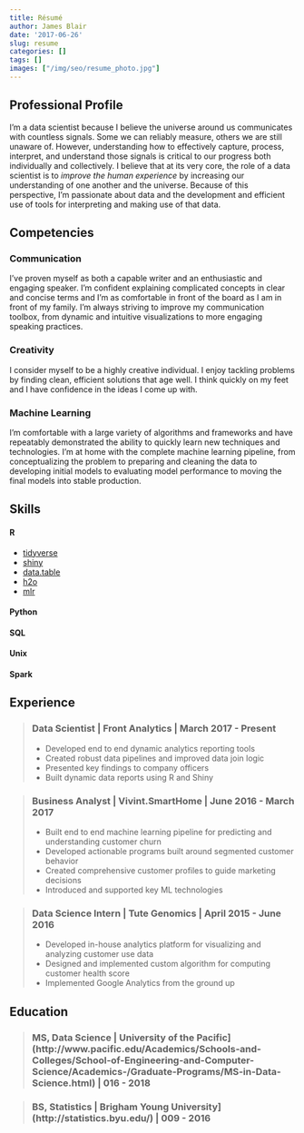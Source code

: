 ```yaml
---
title: Résumé
author: James Blair
date: '2017-06-26'
slug: resume
categories: []
tags: []
images: ["/img/seo/resume_photo.jpg"]
---
```


## Professional Profile
I'm a data scientist because I believe the universe around us communicates with countless signals. Some we can reliably measure, others we are still unaware of. However, understanding how to effectively capture, process, interpret, and understand those signals is critical to our progress both individually and collectively. I believe that at its very core, the role of a data scientist is to *improve the human experience* by increasing our understanding of one another and the universe. Because of this perspective, I'm passionate about data and the development and efficient use of tools for interpreting and making use of that data.

## Competencies
### Communication
I've proven myself as both a capable writer and an enthusiastic and engaging speaker. I'm confident explaining complicated concepts in clear and concise terms and I'm as comfortable in front of the board as I am in front of my family. I'm always striving to improve my communication toolbox, from dynamic and intuitive visualizations to more engaging speaking practices.

### Creativity
I consider myself to be a highly creative individual. I enjoy tackling problems by finding clean, efficient solutions that age well. I think quickly on my feet and I have confidence in the ideas I come up with.

### Machine Learning
I'm comfortable with a large variety of algorithms and frameworks and have repeatably demonstrated the ability to quickly learn new techniques and technologies. I'm at home with the complete machine learning pipeline, from conceptualizing the problem to preparing and cleaning the data to developing initial models to evaluating model performance to moving the final models into stable production.

## Skills
#### R
  * [tidyverse](http://tidyverse.org/)
  * [shiny](https://shiny.rstudio.com/)
  * [data.table](https://github.com/Rdatatable/data.table/wiki)
  * [h2o](https://www.h2o.ai/)
  * [mlr](https://mlr-org.github.io/mlr-tutorial/release/html/index.html)
  
#### Python
#### SQL
#### Unix
#### Spark

## Experience
> 
### Data Scientist | Front Analytics | March 2017 - Present
- Developed end to end dynamic analytics reporting tools
- Created robust data pipelines and improved data join logic
- Presented key findings to company officers
- Built dynamic data reports using R and Shiny
>

>
### Business Analyst | Vivint.SmartHome | June 2016 - March 2017
- Built end to end machine learning pipeline for predicting and understanding customer churn
- Developed actionable programs built around segmented customer behavior
- Created comprehensive customer profiles to guide marketing decisions
- Introduced and supported key ML technologies
>

>
### Data Science Intern | Tute Genomics | April 2015 - June 2016
- Developed in-house analytics platform for visualizing and analyzing customer use data
- Designed and implemented custom algorithm for computing customer health score
- Implemented Google Analytics from the ground up
>

## Education
>
### MS, Data Science | \t[University of the Pacific](http://www.pacific.edu/Academics/Schools-and-Colleges/School-of-Engineering-and-Computer-Science/Academics-/Graduate-Programs/MS-in-Data-Science.html) | \t2016 - 2018
>

>
### BS, Statistics | \t[Brigham Young University](http://statistics.byu.edu/) | \t2009 - 2016
>
